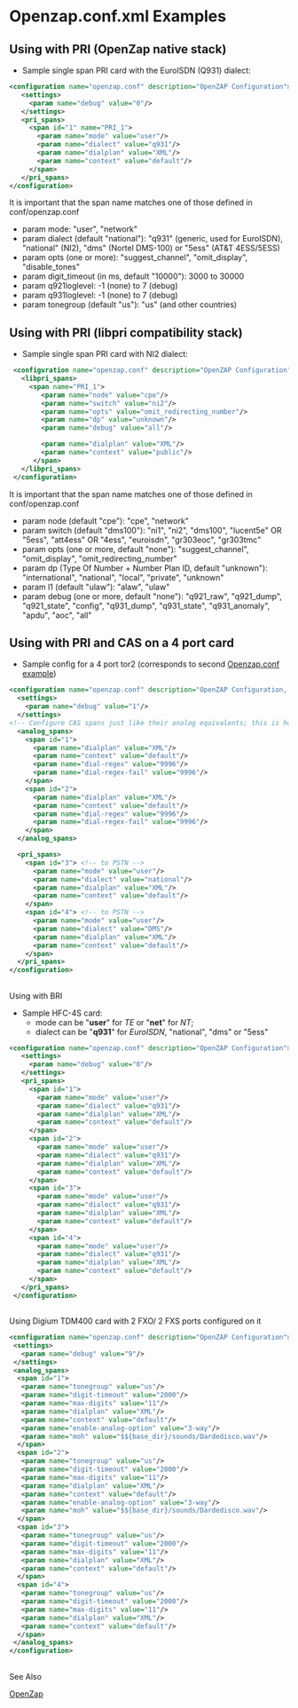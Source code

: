 
# Openzap.conf.xml Examples 

 

## Using with PRI (OpenZap native stack)

* Sample single span PRI card with the EuroISDN (Q931) dialect:

```xml
<configuration name="openzap.conf" description="OpenZAP Configuration">
   <settings>
     <param name="debug" value="0"/>
   </settings>
   <pri_spans>
     <span id="1" name="PRI_1">
       <param name="mode" value="user"/>
       <param name="dialect" value="q931"/>
       <param name="dialplan" value="XML"/>
       <param name="context" value="default"/>
     </span>
   </pri_spans>
</configuration>
```

It is important that the span name matches one of those defined in conf/openzap.conf

* param mode: "user", "network"
* param dialect (default "national"): "q931" (generic, used for EuroISDN), "national" (NI2), "dms" (Nortel DMS-100) or "5ess" (AT&T 4ESS/5ESS)
* param opts (one or more): "suggest\_channel", "omit\_display", "disable\_tones"
* param digit\_timeout (in ms, default "10000"): 3000 to 30000
* param q921loglevel: -1 (none) to 7 (debug)
* param q931loglevel: -1 (none) to 7 (debug)
* param tonegroup (default "us"): "us" (and other countries)

## Using with PRI (libpri compatibility stack)

* Sample single span PRI card with NI2 dialect:

```xml
 <configuration name="openzap.conf" description="OpenZAP Configuration">
   <libpri_spans>
     <span name="PRI_1">
        <param name="node" value="cpe"/>
        <param name="switch" value="ni2"/>
        <param name="opts" value="omit_redirecting_number"/>
        <param name="dp" value="unknown"/>
        <param name="debug" value="all"/>

        <param name="dialplan" value="XML"/>
        <param name="context" value="public"/>
      </span>
   </libpri_spans>
 </configuration>
```

It is important that the span name matches one of those defined in conf/openzap.conf

* param node (default "cpe"): "cpe", "network"
* param switch (default "dms100"): "ni1", "ni2", "dms100", "lucent5e" OR "5ess", "att4ess" OR "4ess", "euroisdn", "gr303eoc", "gr303tmc"
* param opts (one or more, default "none"): "suggest\_channel", "omit\_display", "omit\_redirecting\_number"
* param dp (Type Of Number + Number Plan ID, default "unknown"): "international", "national", "local", "private", "unknown"
* param l1 (default "ulaw"): "alaw", "ulaw"
* param debug (one or more, default "none"): "q921\_raw", "q921\_dump", "q921\_state", "config", "q931\_dump", "q931\_state", "q931\_anomaly", "apdu", "aoc", "all"

## Using with PRI and CAS on a 4 port card

* Sample config for a 4 port tor2 (corresponds to second [Openzap.conf example](./Openzap.conf-Examples_13173056.mdx#t1))

```xml
<configuration name="openzap.conf" description="OpenZAP Configuration, tor2">
  <settings>
    <param name="debug" value="1"/>
  </settings>
<!-- Configure CAS spans just like their analog equivalents; this is how it's done, e.g., with channel banks -->
  <analog_spans>
    <span id="1">
      <param name="dialplan" value="XML"/>
      <param name="context" value="default"/>
      <param name="dial-regex" value="9996"/> 
      <param name="dial-regex-fail" value="9996"/>
    </span>
    <span id="2">
      <param name="dialplan" value="XML"/>
      <param name="context" value="default"/>
      <param name="dial-regex" value="9996"/>
      <param name="dial-regex-fail" value="9996"/>
    </span>
  </analog_spans>

  <pri_spans>
    <span id="3"> <!-- to PSTN --> 
      <param name="mode" value="user"/>
      <param name="dialect" value="national"/>
      <param name="dialplan" value="XML"/>
      <param name="context" value="default"/>
    </span>
    <span id="4"> <!-- to PSTN --> 
      <param name="mode" value="user"/>
      <param name="dialect" value="DMS"/>
      <param name="dialplan" value="XML"/>
      <param name="context" value="default"/>
    </span>
  </pri_spans>
</configuration>
```

##   
Using with BRI

* Sample HFC-4S card:  
   * mode can be "**user**" for _TE_ or "**net**" for _NT_;  
   * dialect can be "**q931**" for _EuroISDN_, "national", "dms" or "5ess"

```xml
<configuration name="openzap.conf" description="OpenZAP Configuration">
   <settings>
     <param name="debug" value="0"/>
   </settings>
   <pri_spans>
     <span id="1">
       <param name="mode" value="user"/>
       <param name="dialect" value="q931"/>
       <param name="dialplan" value="XML"/>
       <param name="context" value="default"/>
     </span>
     <span id="2">
       <param name="mode" value="user"/>
       <param name="dialect" value="q931"/>
       <param name="dialplan" value="XML"/>
       <param name="context" value="default"/>
     </span>
     <span id="3">
       <param name="mode" value="user"/>
       <param name="dialect" value="q931"/>
       <param name="dialplan" value="XML"/>
       <param name="context" value="default"/>
     </span>
     <span id="4">
       <param name="mode" value="user"/>
       <param name="dialect" value="q931"/>
       <param name="dialplan" value="XML"/>
       <param name="context" value="default"/>
     </span>
   </pri_spans>
 </configuration>
```

##   
Using Digium TDM400 card with 2 FXO/ 2 FXS ports configured on it

```xml
<configuration name="openzap.conf" description="OpenZAP Configuration">
 <settings>
   <param name="debug" value="9"/>
 </settings>
 <analog_spans>
  <span id="1">
   <param name="tonegroup" value="us"/>
   <param name="digit-timeout" value="2000"/>
   <param name="max-digits" value="11"/>
   <param name="dialplan" value="XML"/>
   <param name="context" value="default"/>
   <param name="enable-analog-option" value="3-way"/>
   <param name="moh" value="$${base_dir}/sounds/Dardedisco.wav"/>
  </span>
  <span id="2">
   <param name="tonegroup" value="us"/>
   <param name="digit-timeout" value="2000"/>
   <param name="max-digits" value="11"/>
   <param name="dialplan" value="XML"/>
   <param name="context" value="default"/>
   <param name="enable-analog-option" value="3-way"/>
   <param name="moh" value="$${base_dir}/sounds/Dardedisco.wav"/>
  </span>
  <span id="3">
   <param name="tonegroup" value="us"/>
   <param name="digit-timeout" value="2000"/>
   <param name="max-digits" value="11"/>
   <param name="dialplan" value="XML"/>
   <param name="context" value="default"/>
  </span>
  <span id="4">
   <param name="tonegroup" value="us"/>
   <param name="digit-timeout" value="2000"/>
   <param name="max-digits" value="11"/>
   <param name="dialplan" value="XML"/>
   <param name="context" value="default"/>
  </span>
 </analog_spans>
</configuration>
```

##   
See Also

[OpenZap](./index.mdx)


